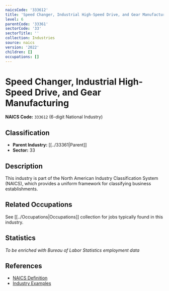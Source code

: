 ```yaml
---
naicsCode: '333612'
title: 'Speed Changer, Industrial High-Speed Drive, and Gear Manufacturing'
level: 6
parentCode: '33361'
sectorCode: '33'
sectorTitle: ''
collection: Industries
source: naics
version: '2022'
children: []
occupations: []
---
```

# Speed Changer, Industrial High-Speed Drive, and Gear Manufacturing

**NAICS Code:** `333612` (6-digit National Industry)

## Classification

- **Parent Industry:** [[../33361|Parent]]
- **Sector:** 33

## Description

This industry is part of the North American Industry Classification System (NAICS), which provides a uniform framework for classifying business establishments.

## Related Occupations

See [[../Occupations|Occupations]] collection for jobs typically found in this industry.

## Statistics

*To be enriched with Bureau of Labor Statistics employment data*

## References

- [NAICS Definition](https://www.census.gov/naics/)
- [Industry Examples](https://www.census.gov/naics/2022NAICS/)
